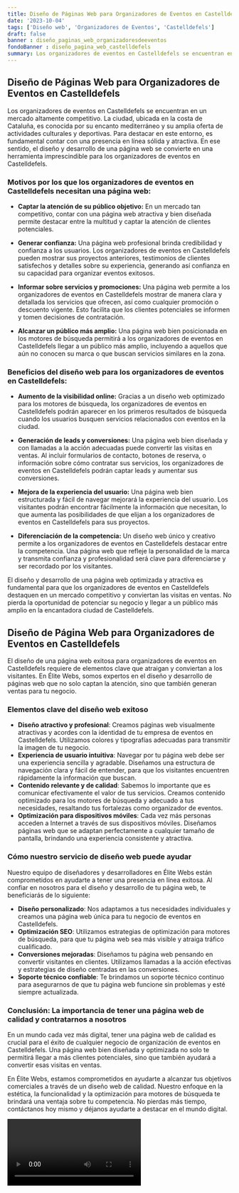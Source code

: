 ```yaml
---
title: Diseño de Páginas Web para Organizadores de Eventos en Castelldefels
date: '2023-10-04'
tags: ['Diseño web', 'Organizadores de Eventos', 'Castelldefels']
draft: false
banner : diseño_paginas_web_organizadoresdeeventos
fondoBanner : diseño_pagina_web_castelldefels
summary: Los organizadores de eventos en Castelldefels se encuentran en un mercado altamente competitivo. La ciudad, ubicada en la costa de Cataluña, es conocida por su encanto mediterráneo y su amplia oferta de actividades culturales y deportivas. Para destacar en este entorno, es fundamental contar con una presencia en línea sólida y atractiva. En ese sentido, el diseño y desarrollo de una página web se convierte en una herramienta imprescindible para los organizadores de eventos en Castelldefels.
---
```


## **Diseño de Páginas Web para Organizadores de Eventos en Castelldefels**

Los organizadores de eventos en Castelldefels se encuentran en un mercado altamente competitivo. La ciudad, ubicada en la costa de Cataluña, es conocida por su encanto mediterráneo y su amplia oferta de actividades culturales y deportivas. Para destacar en este entorno, es fundamental contar con una presencia en línea sólida y atractiva. En ese sentido, el diseño y desarrollo de una página web se convierte en una herramienta imprescindible para los organizadores de eventos en Castelldefels.

### Motivos por los que los organizadores de eventos en Castelldefels necesitan una página web:

- **Captar la atención de su público objetivo:** En un mercado tan competitivo, contar con una página web atractiva y bien diseñada permite destacar entre la multitud y captar la atención de clientes potenciales.

- **Generar confianza:** Una página web profesional brinda credibilidad y confianza a los usuarios. Los organizadores de eventos en Castelldefels pueden mostrar sus proyectos anteriores, testimonios de clientes satisfechos y detalles sobre su experiencia, generando así confianza en su capacidad para organizar eventos exitosos.

- **Informar sobre servicios y promociones:** Una página web permite a los organizadores de eventos en Castelldefels mostrar de manera clara y detallada los servicios que ofrecen, así como cualquier promoción o descuento vigente. Esto facilita que los clientes potenciales se informen y tomen decisiones de contratación.

- **Alcanzar un público más amplio:** Una página web bien posicionada en los motores de búsqueda permitirá a los organizadores de eventos en Castelldefels llegar a un público más amplio, incluyendo a aquellos que aún no conocen su marca o que buscan servicios similares en la zona.

### Beneficios del diseño web para los organizadores de eventos en Castelldefels:

- **Aumento de la visibilidad online:** Gracias a un diseño web optimizado para los motores de búsqueda, los organizadores de eventos en Castelldefels podrán aparecer en los primeros resultados de búsqueda cuando los usuarios busquen servicios relacionados con eventos en la ciudad.

- **Generación de leads y conversiones:** Una página web bien diseñada y con llamadas a la acción adecuadas puede convertir las visitas en ventas. Al incluir formularios de contacto, botones de reserva, o información sobre cómo contratar sus servicios, los organizadores de eventos en Castelldefels podrán captar leads y aumentar sus conversiones.

- **Mejora de la experiencia del usuario:** Una página web bien estructurada y fácil de navegar mejorará la experiencia del usuario. Los visitantes podrán encontrar fácilmente la información que necesitan, lo que aumenta las posibilidades de que elijan a los organizadores de eventos en Castelldefels para sus proyectos.

- **Diferenciación de la competencia:** Un diseño web único y creativo permite a los organizadores de eventos en Castelldefels destacar entre la competencia. Una página web que refleje la personalidad de la marca y transmita confianza y profesionalidad será clave para diferenciarse y ser recordado por los visitantes.

El diseño y desarrollo de una página web optimizada y atractiva es fundamental para que los organizadores de eventos en Castelldefels destaquen en un mercado competitivo y conviertan las visitas en ventas. No pierda la oportunidad de potenciar su negocio y llegar a un público más amplio en la encantadora ciudad de Castelldefels.

<GifSeo />

<Cta />

## Diseño de Página Web para Organizadores de Eventos en Castelldefels

El diseño de una página web exitosa para organizadores de eventos en Castelldefels requiere de elementos clave que atraigan y conviertan a los visitantes. En Élite Webs, somos expertos en el diseño y desarrollo de páginas web que no solo captan la atención, sino que también generan ventas para tu negocio.

### Elementos clave del diseño web exitoso
- **Diseño atractivo y profesional**: Creamos páginas web visualmente atractivas y acordes con la identidad de tu empresa de eventos en Castelldefels. Utilizamos colores y tipografías adecuadas para transmitir la imagen de tu negocio.
- **Experiencia de usuario intuitiva**: Navegar por tu página web debe ser una experiencia sencilla y agradable. Diseñamos una estructura de navegación clara y fácil de entender, para que los visitantes encuentren rápidamente la información que buscan.
- **Contenido relevante y de calidad**: Sabemos lo importante que es comunicar efectivamente el valor de tus servicios. Creamos contenido optimizado para los motores de búsqueda y adecuado a tus necesidades, resaltando tus fortalezas como organizador de eventos.
- **Optimización para dispositivos móviles**: Cada vez más personas acceden a Internet a través de sus dispositivos móviles. Diseñamos páginas web que se adaptan perfectamente a cualquier tamaño de pantalla, brindando una experiencia consistente y atractiva.

### Cómo nuestro servicio de diseño web puede ayudar
Nuestro equipo de diseñadores y desarrolladores en Élite Webs están comprometidos en ayudarte a tener una presencia en línea exitosa. Al confiar en nosotros para el diseño y desarrollo de tu página web, te beneficiarás de lo siguiente:

- **Diseño personalizado**: Nos adaptamos a tus necesidades individuales y creamos una página web única para tu negocio de eventos en Castelldefels.
- **Optimización SEO**: Utilizamos estrategias de optimización para motores de búsqueda, para que tu página web sea más visible y atraiga tráfico cualificado.
- **Conversiones mejoradas**: Diseñamos tu página web pensando en convertir visitantes en clientes. Utilizamos llamadas a la acción efectivas y estrategias de diseño centradas en las conversiones.
- **Soporte técnico confiable**: Te brindamos un soporte técnico continuo para asegurarnos de que tu página web funcione sin problemas y esté siempre actualizada.

### Conclusión: La importancia de tener una página web de calidad y contratarnos a nosotros
En un mundo cada vez más digital, tener una página web de calidad es crucial para el éxito de cualquier negocio de organización de eventos en Castelldefels. Una página web bien diseñada y optimizada no solo te permitirá llegar a más clientes potenciales, sino que también ayudará a convertir esas visitas en ventas.

En Élite Webs, estamos comprometidos en ayudarte a alcanzar tus objetivos comerciales a través de un diseño web de calidad. Nuestro enfoque en la estética, la funcionalidad y la optimización para motores de búsqueda te brindará una ventaja sobre tu competencia. No pierdas más tiempo, contáctanos hoy mismo y déjanos ayudarte a destacar en el mundo digital.

<Video />

<CtaBot job='Organizadores de Eventos' city='Castelldefels'/>

<Gmaps query='Castelldefels+españa+maps' />